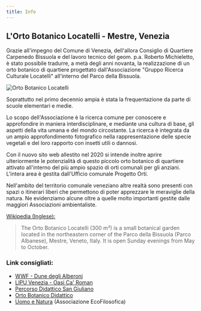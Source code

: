 ```yaml
---
title: Info
---
```

## L'Orto Botanico Locatelli - Mestre, Venezia

Grazie all'impegno del Comune di Venezia, dell'allora Consiglio di Quartiere Carpenedo Bissuola e del lavoro tecnico del geom. p.a. Roberto Michieletto, è stato possibile tradurre, a metà degli anni novanta, la realizzazione di un orto botanico di quartiere progettato dall'Associazione "Gruppo Ricerca Culturale Locatelli" all'interno del Parco della Bissuola.

![Orto Botanico Locatelli](orto.jpg)

Soprattutto nel primo decennio ampia è stata la frequentazione da parte di scuole elementari e medie.

Lo scopo dell'Associazione è la ricerca comune per conoscere e approfondire in maniera interdisciplinare, e mediante una cultura di base, gli aspetti della vita umana e del mondo circostante. La ricerca è integrata da un ampio approfondimento
fotografico nella rappresentazione delle specie vegetali e del loro rapporto con insetti utili o dannosi.

Con il nuovo sito web allestito nel 2020 si intende inoltre aprire ulteriormente le potenzialità di questo piccolo orto botanico di quartiere attivato all'interno del più ampio spazio di orti comunali per gli anziani. L'intera area è gestita dall'Ufficio comunale Progetto Orti.

Nell'ambito del territorio comunale veneziano altre realtà sono presenti con spazi o itinerari liberi che permettono di poter apprezzare le meraviglie della natura. Ne evidenziamo alcune oltre a quelle molto importanti gestite dalle maggiori Associazioni ambientaliste.

[Wikipedia (Inglese):](https://en.wikipedia.org/wiki/Orto_Botanico_Locatelli)

> The Orto Botanico Locatelli (300 m²) is a small botanical garden located in the northeastern corner of the Parco della Bissuola (Parco Albanese), Mestre, Veneto, Italy. It is open Sunday evenings from May to October.

### Link consigliati:

* [WWF - Dune degli Alberoni](https://www.wwf.it/oasi/veneto/dune_degli_alberoni/)
* [LIPU Venezia - Oasi Ca' Roman](http://www.lipu.it/oasi-naturale-ca-roman)
* [Percorso Didattico San Giuliano](https://www.ortobotanicolocatelli.it/alberi_bz4.pdf)
* [Orto Botanico Didattico](https://www.nicolasaba.it/orto%20botanico.html)
* [Uomo e Natura](https://www.filosofiatv.org/index.php?topic=ecofilosofia) (Associazione EcoFilosofica)